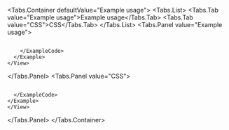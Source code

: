 
<Tabs.Container defaultValue="Example usage">
  <Tabs.List>
    <Tabs.Tab value="Example usage">Example usage</Tabs.Tab>
    <Tabs.Tab value="CSS">CSS</Tabs.Tab>
  </Tabs.List>
  <Tabs.Panel value="Example usage">
    <View marginTop="var(--amplify-space-large)">
      <Example>
        <FontSizesExample  />
        <ExampleCode>
```tsx file=./examples/FontSizesExample.tsx

```
        </ExampleCode>
      </Example>
    </View>
  </Tabs.Panel>
  <Tabs.Panel value="CSS">
    <View marginTop="var(--amplify-space-large)">
    <Example>
      <ExampleCode>
```css file=./examples/FontSizesExample.css

```
      </ExampleCode>
    </Example>
    </View>
  </Tabs.Panel>
</Tabs.Container>
